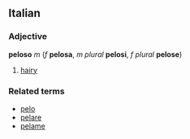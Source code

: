 ==Italian==
===Adjective===
'''peloso''' ''m'' (''f'' '''pelosa''', ''m plural'' '''pelosi''', ''f plural'' '''pelose''')

#[[hairy]]

===Related terms===
*[[pelo]]
*[[pelare]]
*[[pelame]]
